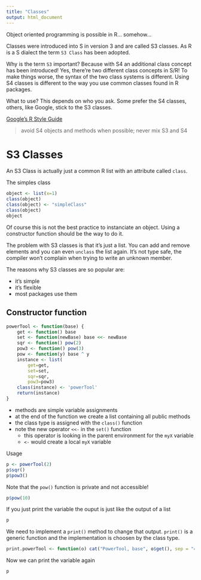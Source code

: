 ```yaml
---
title: "Classes"
output: html_document
---
```


Object oriented programming is possible in R... somehow...

Classes were introduced into S in version 3 and are called S3 classes. As R is a S dialect the term `S3 Class` has been adopted.

Why is the term `S3` important? Because with S4 an additional class concept has been introduced! Yes, there're two different class concepts
in S/R! To make things worse, the syntax of the two class systems is different. Using S4 classes is different to the way you use common classes found in R packages.

What to use? This depends on who you ask. Some prefer the S4 classes, others, like Google, stick to the S3 classes.

[Google's R Style Guide](https://google-styleguide.googlecode.com/svn/trunk/Rguide.xml)

> avoid S4 objects and methods when possible; never mix S3 and S4 

# S3 Classes

An S3 Class is actually just a common R list with an attribute called `class`.

The simples class
```r
object <- list(x=1)
class(object)
class(object) <- "simpleClass"
class(object)
object
```

Of course this is not the best practice to instanciate an object. Using a constructor function should be the way to do it. 

The problem with S3 classes is that it's just a list. You can add and remove elements and you can even `unclass` the list again. It's not type safe, the compiler won't complain when trying to write an unknown member.

The reasons why S3 classes are so popular are:

- it's simple
- it's flexible
- most packages use them

## Constructor function
  
```r
powerTool <- function(base) {
    get <- function() base
    set <- function(newBase) base <<- newBase
    sqr <- function() pow(2)
    pow3 <- function() pow(3)
    pow <- function(y) base ^ y
    instance <- list(
        get=get,
        set=set,
        sqr=sqr,
        pow3=pow3)
    class(instance) <- 'powerTool'
    return(instance)
}
```

- methods are simple variable assignments
- at the end of the function we create a list containing all public methods
- the class type is assigned with the `class()` function
- note the new operator `<<-` in the `set()` function
    - this operator is looking in the parent environment for the `myX` variable
    - `<-` would create a local `myX` variable

Usage
```r
p <- powerTool(2)
p$sqr()
p$pow3()
```
Note that the `pow()` function is private and not accessible!
```r
p$pow(10)
```

If you just print the variable the ouput is just like the output of a list
```r
p
```

We need to implement a `print()` method to change that output. `print()` is a generic function and the implementation is choosen by the class type.

```r
print.powerTool <- function(o) cat("PowerTool, base", o$get(), sep = "=")
```

Now we can print the variable again

```r
p
```


